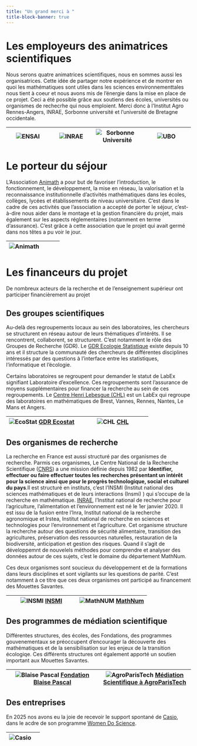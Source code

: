 ```yaml
---
title: "Un grand merci à "
title-block-banner: true
---
```


<style>

#title-block-header {
  margin-block-end: 10rem;
  position: relative;
  margin-top: -1px;
  height: 75px;
  text-align: right;
  padding-bottom: 1erm;
}

.quarto-title-banner {
  margin-block-end: 10rem;
  position: relative;
  margin-top: -30px;
  height: 85%;
  background-image: url('_images/sb_paimpont_crop.jpeg');
  background-repeat: no-repeat;

}


.p{
margin-top: 10px; /* An absolute length */
}

</style>





# Les employeurs des animatrices scientifiques

Nous serons quatre animatrices scientifiques, nous en sommes aussi les organisatrices. Cette idée de partager notre expérience et de montrer en quoi les mathématiques sont utiles dans les sciences environnementtales nous tient à coeur et nous avons mis de l'énergie dans la mise en place de ce projet. Ceci a été possible grâce aux soutiens des écoles, universités ou organismes de rechecrhe qui nous emploient. Merci donc à l'Institut Agro Rennes-Angers, INRAE, Sorbonne université et l'université de Bretagne occidentale. 

| ![ENSAI](_images/Logo_ENSAI_2014)  | ![INRAE](_images/inrae_logo.png) |![Sorbonne Université](_images/sorbonne_universite_logo.png) | ![UBO](_images/ubo_logo.png) |
|:-----:|:-----:|:------:|:------:|



# Le porteur du séjour

L’Association [Animath](https://www.animath.fr/) a pour but de favoriser l’introduction, le fonctionnement, le développement, la mise en réseau, la valorisation et la reconnaissance institutionnelle d’activités mathématiques dans les écoles, collèges, lycées et établissements de niveau universitaire. C'est dans le cadre de ces activités que l'association a accepté de porter le séjour, c'est-à-dire nous aider dans le montage et la gestion financière du projet, mais également sur les aspects réglementaires (notamment en terme d'assurance). C'est grâce à cette association que le projet qui avait germé dans nos têtes a pu voir le jour.

| ![Animath](_images/animath_logo.png)  |  | |  |
|:-----:|:-----:|:------:|:------:|


# Les financeurs du projet

De nombreux acteurs de la recherche et de l'enseignement supérieur ont participer financièrement au projet 


## Des groupes scientifiques
 
Au-delà des regroupements locaux au sein des laboratoires, les chercheurs se structurent en réseau autour de leurs thématiques d'intérêts. Il se rencontrent, collaborent, se structurent. C'est notamment le rôle des Groupes de Recherche (GDR). Le [GDR Ecologie Statistique](https://sites.google.com/site/gdrecostat/) existe depuis 10 ans et il structure la communauté des chercheurs de différentes disciplines intéressés par des questions  à l'interface entre les statistiques, l'informatique et l'écologie. 

Certains laboratoires se regroupent pour demander le statut de LabEx signifiant Laboratoire d'excellence. Ces regroupements sont l'assurance de moyens supplémentaires pour financer la recherche au sein de ces regroupements. Le [Centre Henri Lebesgue (CHL)](https://www.lebesgue.fr/fr) est un LabEx qui regroupe des laboratoires en mathématiques de Brest, Vannes, Rennes, Nantes, Le Mans et Angers.

|![EcoStat](_images/gdr_logo.jpeg)  [GDR Ecostat](https://sites.google.com/site/gdrecostat/)|![CHL](_images/chl_logo.png)  [CHL](https://www.lebesgue.fr/fr)| 
|:-----:|:-----:|


## Des organismes de recherche 

La recherche en France est aussi structuré par des organismes de recherche. Parmis ces organismes, Le Centre National de la Recherche Scientifique ([CNRS](https://www.cnrs.fr/fr))  a une mission définie depuis 1982 par  **Identifier, effectuer ou faire effectuer toutes les recherches présentant un intérêt pour la science ainsi que pour le progrès technologique, social et culturel du pays**.Il est structuré en instituts, c'est l'INSMI (Institut national des sciences mathématiques et de leurs interactions (Insmi) ) qui s'occupe de la recherche en mathématique. [INRAE](https://www.inrae.fr/nous-connaitre), l’Institut national de recherche pour l’agriculture, l’alimentation et l’environnement est né le 1er janvier 2020. Il est issu de la fusion entre l’Inra, Institut national de la recherche agronomique et Irstea, Institut national de recherche en sciences et technologies pour l’environnement et l’agriculture. Cet organisme structure la recherche autour des questions de sécurité alimentaire, transition des agricultures, préservation des ressources naturelles, restauration de la biodiversité, anticipation et gestion des risques. Quand il s'agit de développemnt de nouvelels méthodes pour comprendre et analyser des données autour de ces sujets, c'est le domaine du département MathNum. 

Ces deux organismes sont soucieux du développement et de la formations dans leurs disciplines et sont vigilants sur les questions de parité. C'est notamment à ce titre que ces deux organismes ont participé au financement des Mouettes Savantes.

|![INSMI](_images/cnrs_insmi_logo.jpeg)  [INSMI](https://www.insmi.cnrs.fr/fr)|![MathNUM](_images/mathnum_logo.png)  [MathNum](https://www.inrae.fr/departements/mathnum)| 
|:-----:|:-----:|


## Des programmes de médiation scientifique

Différentes structures, des écoles, des Fondations, des programmes gouvenementaux  se préoccupent d'encourager la découverte des mathématiques et de la sensibilisation sur les enjeux de la transition écologiqe.   Ces différents structures ont également apporté un soutien important aux Mouettes Savantes.


|![Blaise Pascal](_images/blaise_pascal_logo.png)  [Fondation Blaise Pascal](https://www.fondation-blaise-pascal.org/)|![AgroParisTech](_images/agroparistech.png)  [Médiation Scientifique à AgroParisTech](https://www.agroparistech.fr/)| 
|:-----:|:-----:|

## Des entreprises

En 2025 nos avons eu la joie de recevoir le support spontané de [Casio](https://www.casio.com/fr/), dans le acdre de son programme [Women Do Science](https://www.casio-education.fr/actualites/women-do-science/).


|![Casio](_images/logo_casio.png)  | |
|:-----:|:-----:|